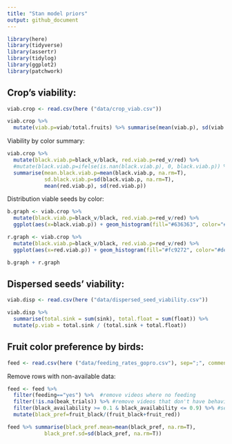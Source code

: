 ```yaml
---
title: "Stan model priors"
output: github_document
---
```


```r
library(here)
library(tidyverse)
library(assertr)
library(tidylog)
library(ggplot2)
library(patchwork)
```

## Crop's viability:
```r
viab.crop <- read.csv(here ("data/crop_viab.csv"))
```

```r
viab.crop %>% 
  mutate(viab.p=viab/total.fruits) %>% summarise(mean(viab.p), sd(viab.p))
```

Viability by color summary:
```r
viab.crop %>% 
  mutate(black.viab.p=black_v/black, red.viab.p=red_v/red) %>% 
  #mutate(black.viab.p=ifelse(is.nan(black.viab.p), 0, black.viab.p)) %>%
  summarise(mean.black.viab.p=mean(black.viab.p, na.rm=T), 
            sd.black.viab.p=sd(black.viab.p, na.rm=T),
            mean(red.viab.p), sd(red.viab.p))
```

Distribution viable seeds by color:
```r
b.graph <- viab.crop %>% 
  mutate(black.viab.p=black_v/black, red.viab.p=red_v/red) %>% 
  ggplot(aes(x=black.viab.p)) + geom_histogram(fill="#636363", color="#252525") + theme_bw()

r.graph <- viab.crop %>% 
  mutate(black.viab.p=black_v/black, red.viab.p=red_v/red) %>% 
  ggplot(aes(x=red.viab.p)) + geom_histogram(fill="#fc9272", color="#de2d26") + theme_bw()

b.graph + r.graph
```

## Dispersed seeds' viability:
```r
viab.disp <- read.csv(here ("data/dispersed_seed_viability.csv"))
```

```r
viab.disp %>% 
  summarise(total.sink = sum(sink), total.float = sum(float)) %>%
  mutate(p.viab = total.sink / (total.sink + total.float))
```


## Fruit color preference by birds:
```r
feed <- read.csv(here ("data/feeding_rates_gopro.csv"), sep=";", comment.char = "#")
```

Remove rows with non-available data:
```r
feed <- feed %>% 
  filter(feeding=="yes") %>%  #remove videos where no feeding
  filter(!is.na(beak_trials)) %>% #remove videos that don't have behaviour/pref data 
  filter(black_availability >= 0.1 & black_availability <= 0.9) %>% #select videos where there black fruit available is between 10 and 90%
  mutate(black_pref=fruit_black/(fruit_black+fruit_red))
```

```r
feed %>% summarise(black_pref.mean=mean(black_pref, na.rm=T),
            black_pref.sd=sd(black_pref, na.rm=T))
```



